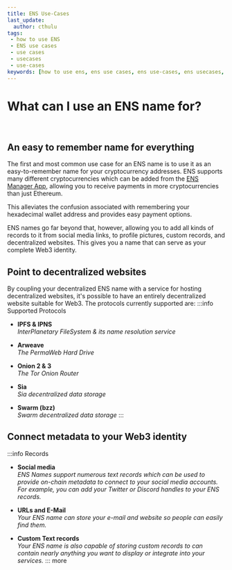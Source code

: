 ```yaml
---
title: ENS Use-Cases
last_update:
  author: cthulu
tags:
 - how to use ENS
 - ENS use cases
 - use cases
 - usecases
 - use-cases
keywords: [how to use ens, ens use cases, ens use-cases, ens usecases, use cases, use-cases, usecases]
---
```


# What can I use an ENS name for?

<br/>

## An easy to remember name for everything
The first and most common use case for an ENS name is to use it as an easy-to-remember name for your cryptocurrency addresses.
ENS supports many different cryptocurrencies which can be added from the [ENS Manager App](https://app.ens.domains), allowing you to receive payments in more cryptocurrencies than just Ethereum.

This alleviates the confusion associated with remembering your hexadecimal wallet address and provides easy payment options.

ENS names go far beyond that, however, allowing you to add all kinds of records to it from social media links, to profile pictures, custom records, and decentralized websites.
This gives you a name that can serve as your complete Web3 identity.

## Point to decentralized websites
By coupling your decentralized ENS name with a service for hosting decentralized websites, it's possible to have an entirely decentralized website suitable for Web3. The protocols currently supported are:
:::info Supported Protocols
 - **IPFS & IPNS**  
 *InterPlanetary FileSystem & its name resolution service*

 - **Arweave**  
 *The PermaWeb Hard Drive*

 - **Onion 2 & 3**  
 *The Tor Onion Router*

 - **Sia**  
 *Sia decentralized data storage*

 - **Swarm (bzz)**  
 *Swarm decentralized data storage*
:::

## Connect metadata to your Web3 identity
:::info Records
 - **Social media**  
 *ENS Names support numerous text records which can be used to provide on-chain metadata to connect to your social media accounts. For example, you can add your Twitter or Discord handles to your ENS records.*

 - **URLs and E-Mail**  
 *Your ENS name can store your e-mail and website so people can easily find them.*

 - **Custom Text records**  
 *Your ENS name is also capable of storing custom records to can contain nearly anything you want to display or integrate into your services.*
::: more